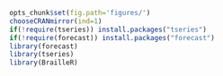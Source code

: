 
```r
opts_chunk$set(fig.path='figures/') 
chooseCRANmirror(ind=1)
if(!require(tseries)) install.packages("tseries")
if(!require(forecast)) install.packages("forecast")
library(forecast)
library(tseries)
library(BrailleR)
```  
 

